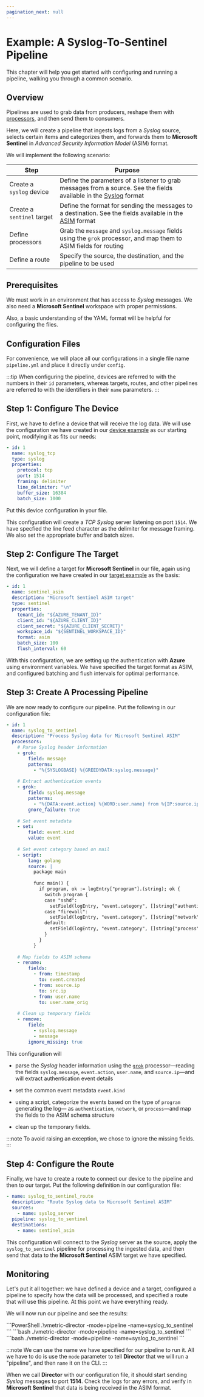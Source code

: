 ```yaml
---
pagination_next: null
---
```


# Example: A Syslog-To-Sentinel Pipeline

This chapter will help you get started with configuring and running a pipeline, walking you through a common scenario.

## Overview

Pipelines are used to grab data from producers, reshape them with [processors](/docs/configuration/pipelines/processors/index.mdx), and then send them to consumers.

Here, we will create a pipeline that ingests logs from a _Syslog_ source, selects certain items and categorizes them, and forwards them to **Microsoft Sentinel** in _Advanced Security Information Model_ (ASIM) format.

We will implement the following scenario:

|Step|Purpose|
|---|---|
|Create a `syslog` device|Define the parameters of a listener to grab messages from a source. See the fields available in the [Syslog](/docs/appendix.mdx#syslog) format|
|Create a `sentinel` target|Define the format for sending the messages to a destination. See the fields available in the [ASIM](/docs/appendix.mdx#asim) format|
|Define processors|Grab the `message` and `syslog.message` fields using the `grok` processor, and map them to ASIM fields for routing|
|Define a route|Specify the source, the destination, and the pipeline to be used|

## Prerequisites

We must work in an environment that has access to _Syslog_ messages. We also need a **Microsoft Sentinel** workspace with proper permissions.

Also, a basic understanding of the YAML format will be helpful for configuring the files.

## Configuration Files

For convenience, we will place all our configurations in a single file name `pipeline.yml`  and place it directly under `config`.

:::tip
When configuring the pipeline, devices are referred to with the numbers in their `id` parameters, whereas targets, routes, and other pipelines are referred to with the identifiers in their `name` parameters.
:::

## Step 1: Configure The Device

First, we have to define a device that will receive the log data. We will use the configuration we have created in our [device example](/docs/getting-started/example-device.mdx) as our starting point, modifying it as fits our needs:

```yml
- id: 1
  name: syslog_tcp
  type: syslog
  properties:
    protocol: tcp
    port: 1514
    framing: delimiter
    line_delimiter: "\n"
    buffer_size: 16384
    batch_size: 1000
```

Put this device configuration in your file.

This configuration will create a _TCP Syslog_ server listening on port `1514`. We have specfied the line feed character as the delimiter for message framing. We also set the appropriate buffer and batch sizes.

## Step 2: Configure The Target

Next, we will define a target for **Microsoft Sentinel** in our file, again using the configuration we have created in our [target example](/docs/getting-started/example-target.mdx) as the basis:

```yml
- id: 1
  name: sentinel_asim
  description: "Microsoft Sentinel ASIM target"
  type: sentinel
  properties:
    tenant_id: "${AZURE_TENANT_ID}"
    client_id: "${AZURE_CLIENT_ID}"
    client_secret: "${AZURE_CLIENT_SECRET}"
    workspace_id: "${SENTINEL_WORKSPACE_ID}"
    format: asim
    batch_size: 100
    flush_interval: 60
```

With this configuration, we are setting up the authentication with **Azure** using environment variables. We have specified the target format as ASIM, and configured batching and flush intervals for optimal performance.

## Step 3: Create A Processing Pipeline

We are now ready to configure our pipeline. Put the following in our configuration file:

```yml
- id: 1
  name: syslog_to_sentinel
  description: "Process Syslog data for Microsoft Sentinel ASIM"
  processors:
    # Parse Syslog header information
    - grok:
        field: message
        patterns:
          - "%{SYSLOGBASE} %{GREEDYDATA:syslog.message}"
    
    # Extract authentication events
    - grok:
        field: syslog.message
        patterns:
          - "%{DATA:event.action} %{WORD:user.name} from %{IP:source.ip}"
        gnore_failure: true
    
    # Set event metadata
    - set:
        field: event.kind
        value: event
    
    # Set event category based on mail
    - script:
        lang: golang
        source: |
          package main
          
          func main() {
            if program, ok := logEntry["program"].(string); ok {
              switch program {
              case "sshd":
                setField(logEntry, "event.category", []string{"authentication"})
              case "firewall":
                setField(logEntry, "event.category", []string{"network"})
              default:
                setField(logEntry, "event.category", []string{"process"})
              }
            }
          }
    
    # Map fields to ASIM schema
    - rename:
        fields:
          - from: timestamp
            to: event.created
          - from: source.ip
            to: src.ip
          - from: user.name
            to: user.name_orig
    
    # Clean up temporary fields
    - remove:
        field:
          - syslog.message
          - message
        ignore_missing: true
```

This configuration will

* parse the _Syslog_ header information using the [`grok`](/docs/configuration/pipelines/processors/grok.mdx) processor&mdash;reading the fields `syslog.message`, `event.action`, `user.name`, and `source.ip`&mdash;and will extract authentication event details

* set the common event metadata `event.kind`

* using a script, categorize the events based on the type of `program` generating the log&mdash; as `authentication`, `network`, or `process`&mdash;and map the fields to the ASIM schema structure

* clean up the temporary fields.

:::note
To avoid raising an exception, we chose to ignore the missing fields.
:::

## Step 4: Configure the Route

Finally, we have to create a route to connect our device to the pipeline and then to our target. Put the following definition in our configuration file:

```yml
- name: syslog_to_sentinel_route
  description: "Route Syslog data to Microsoft Sentinel ASIM"
  sources:
    - name: syslog_server
  pipeline: syslog_to_sentinel
  destinations:
    - name: sentinel_asim
```

This configuration will connect to the _Syslog_ server as the source, apply the `syslog_to_sentinel` pipeline for processing the ingested data, and then send that data to the **Microsoft Sentinel** ASIM target we have specified.

## Monitoring

Let's put it all together: we have defined a device and a target, configured a pipeline to specify how the data will be processed, and specified a route that will use this pipeline. At this point we have everything ready.

We will now run our pipeline and see the results:

<Tabs groupId="os-options">
  <TabItem value="windows" label="Windows">
    ```PowerShell
    .\vmetric-director -mode=pipeline -name=syslog_to_sentinel
    ```
  </TabItem>
  <TabItem value="linux" label="Linux">
    ```bash
    ./vmetric-director -mode=pipeline -name=syslog_to_sentinel
    ```
  </TabItem>
  <TabItem value="macos" label="macOS">
    ```bash
    ./vmetric-director -mode=pipeline -name=syslog_to_sentinel
    ```
  </TabItem>
</Tabs>

:::note
We can use the name we have specified for our pipeline to run it. All we have to do is use the `mode` parameter to tell **Director** that we will run a "pipeline", and then `name` it on the CLI.
:::

When we call **Director** with our configuration file, it should start sending _Syslog_ messages to port **1514**. Check the logs for any errors, and verify in **Microsoft Sentinel** that data is being received in the ASIM format.
